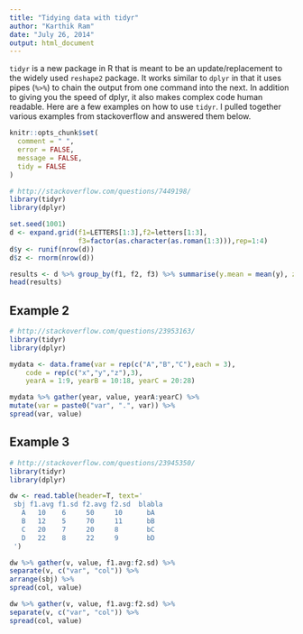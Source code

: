 ```yaml
---
title: "Tidying data with tidyr"
author: "Karthik Ram"
date: "July 26, 2014"
output: html_document
---
```


`tidyr` is a new package in R that is meant to be an update/replacement to the widely used `reshape2` package. It works similar to `dplyr` in that it uses pipes (`%>%`) to chain the output from one command into the next. In addition to giving you the speed of dplyr, it also makes complex code human readable. Here are a few examples on how to use `tidyr`. I pulled together various examples from stackoverflow and answered them below.

```r
knitr::opts_chunk$set(
  comment = " ",
  error = FALSE,
  message = FALSE,
  tidy = FALSE
)
```

```r
# http://stackoverflow.com/questions/7449198/
library(tidyr)
library(dplyr)
```

```r
set.seed(1001)
d <- expand.grid(f1=LETTERS[1:3],f2=letters[1:3],
                 f3=factor(as.character(as.roman(1:3))),rep=1:4)
d$y <- runif(nrow(d))
d$z <- rnorm(nrow(d))

results <- d %>% group_by(f1, f2, f3) %>% summarise(y.mean = mean(y), z.mean = mean(z))
head(results)
```

## Example 2

```r
# http://stackoverflow.com/questions/23953163/
library(tidyr)
library(dplyr)

mydata <- data.frame(var = rep(c("A","B","C"),each = 3), 
	code = rep(c("x","y","z"),3), 
	yearA = 1:9, yearB = 10:18, yearC = 20:28)

mydata %>% gather(year, value, yearA:yearC) %>%
mutate(var = paste0("var", ".", var)) %>%
spread(var, value)	

```

## Example 3

```r
# http://stackoverflow.com/questions/23945350/
library(tidyr)
library(dplyr)

dw <- read.table(header=T, text='
 sbj f1.avg f1.sd f2.avg f2.sd  blabla
   A   10    6     50     10      bA
   B   12    5     70     11      bB
   C   20    7     20     8       bC
   D   22    8     22     9       bD
 ')

dw %>% gather(v, value, f1.avg:f2.sd) %>% 
separate(v, c("var", "col")) %>% 
arrange(sbj) %>% 
spread(col, value)

dw %>% gather(v, value, f1.avg:f2.sd) %>% 
separate(v, c("var", "col")) %>% 
spread(col, value)

```

